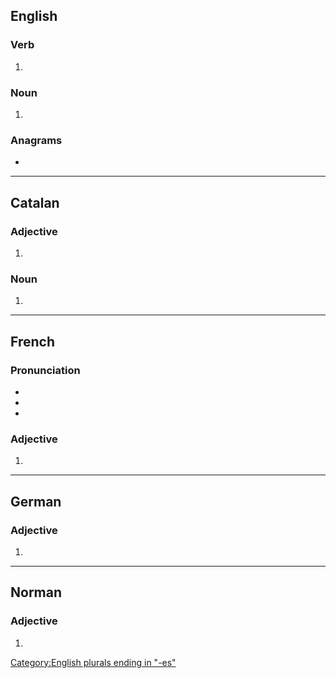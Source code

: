 {{also|Grosses|großes|Großes}}
==English==

===Verb===
{{head|en|verb form}}

# {{en-third-person singular of|gross}}

===Noun===
{{head|en|noun form}}

# {{plural of|en|gross}}

===Anagrams===
* {{anagrams|en|a=egorsss|Gossers}}

[[Category:English plurals ending in "-es"]]

----

==Catalan==

===Adjective===
{{head|ca|adjective form}}

# {{feminine plural of|ca|gros}}

===Noun===
{{head|ca|noun form}}

# {{plural of|ca|grossa}}

----

==French==

===Pronunciation===
* {{fr-IPA|grôsse}}
* {{audio|fr|LL-Q150 (fra)-Lepticed7-grosses.wav|Audio}}
* {{homophones|fr|grosse|}}

===Adjective===
{{head|fr|adjective form}}

# {{feminine plural of|fr|gros}}

----

==German==

===Adjective===
{{head|de|adjective form}}

# {{de-adj form of|gross}}

----

==Norman==

===Adjective===
{{nrf-adj-form}}

# {{feminine plural of|nrf|gros}}